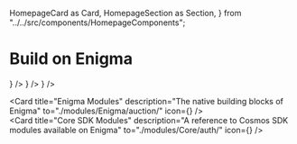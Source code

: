   HomepageCard as Card,
  HomepageSection as Section,
} from "../../src/components/HomepageComponents";


# Build on Enigma

<Section title="Welcome to the Enigma developer documentation." id="web-sdks" hasSubSections >
  <Section title= "Read all about Enigma Chain or dive straight into the code with guides.">
   <Card
      title="Tech Concepts"
      description="Enigma tech fundamentals to start building on Enigma."
      to="./tech-concepts/"
      icon={<ConcentricIcon />}
   /> 
    <Card
      title="Dev Tools"
      description="Set up your tools and build on Enigma"
      to="./tools/"
      icon={<CurrencyIcon />}
    />
    <Card
      title="Dev Guides"
      description="Learn by doing, CosmWasm and Exchange guides"
      to="./guides/"
      icon={<GrowIcon />}
    />              
  
  <Card
      title="Enigma Modules"
      description="The native building blocks of Enigma"
      to="./modules/Enigma/auction/"
      icon={<DistributedIcon />}
    />  
    <Card
      title="Core SDK Modules"
      description="A reference to Cosmos SDK modules available on Enigma"
      to="./modules/Core/auth/"
      icon={<CoreModulesIcon />}
    />  
    </Section>
</Section>